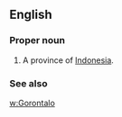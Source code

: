 ==English==

===Proper noun===
{{en-proper noun}}

# A province of [[Indonesia]].

===See also===
[[w:Gorontalo]]
